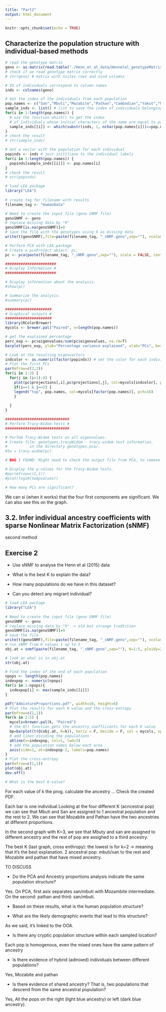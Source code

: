 ```yaml
---
title: "Part2"
output: html_document
---
```


```r
knitr::opts_chunk$set(echo = TRUE)
```

## Characterize the population structure with individual-based methods


```r
# read the genotype matrix
geno <- as.matrix(read.table("./Henn_et_al_data/Hennetal_genotypeMatrix.geno", header=T, stringsAsFactors = F, na.strings = "NA"))
# check if we read genotype matrix correctly
# str(geno) # matrix with nsites rows and nind columns

# ID of individuals correspond to column names
inds <- colnames(geno) 

# Get the index of the individuals from each population
pop.names <- c("San","Mbuti","Mozabite","Pathan","Cambodian","Yakut","Maya")
sample_inds <- list() # list to save the index of individuals belonging to each pop
for(i in 1:length(pop.names)) {
  # use the function which() to get the index
  # of individuals whose initial characters of the name are equal to pop.names
  sample_inds[[i]] <- which(substr(inds, 1, nchar(pop.names[i]))==pop.names[i])
}
# check the result
# str(sample_inds)

# Get a vector with the population for each individual
popinds <- inds # just initiliaze to the individual labels
for(i in 1:length(pop.names)) {
  popinds[sample_inds[[i]]] <- pop.names[i]
}
# check the result
# str(popinds)
```


```r
# load LEA package
library("LEA")
 
# create tag for filename with results
filename_tag <- "HumanData"

# Need to create the input file (geno SNMF file)
genoSNMF <- geno
# replace missing data by "9"
genoSNMF[is.na(genoSNMF)]=9
# save the file with the genotypes using 9 as missing data
write(t(genoSNMF),file=paste(filename_tag, "_sNMF.geno",sep=""), ncolumns = ncol(genoSNMF), sep="")

# Perform PCA with LEA package
# Create a pcaProject object: pc.
pc <- pca(paste(filename_tag, "_sNMF.geno",sep=""), scale = FALSE, center=TRUE)
```



```r
#######################
# Display Information #
#######################

# Display information about the analysis.
#show(pc)

# Summarize the analysis.
#summary(pc)

#####################
# Graphical outputs #
#####################
library(RColorBrewer)
mycols <- brewer.pal("Paired", n=length(pop.names))

# get the explained percentage
perc_exp <- pc$eigenvalues/sum(pc$eigenvalues, na.rm=T)
barplot(perc_exp, ylab="Percentage variance explained", xlab="PCs", beside=T)
```



```r
# Look at the resulting eigenvectors
indcolor <- as.numeric(factor(popinds)) # set the color for each individual
# Plot the first PCs
par(mfrow=c(2,3))
for(i in 1:3) {
  for(j in (i+1):4) {
    plot(pc$projections[,i],pc$projections[,j], col=mycols[indcolor], pch=16, xlab=paste("PC", i, "%var=", perc_exp[i]), ylab=paste("PC", j, "%var=", perc_exp[j]),)
    if(i==1 & j==2) {
    legend("top", pop.names, col=mycols[factor(pop.names)], pch=16)      
    }
    
  }
}
```


```r
#############################
# Perform Tracy-Widom tests #
#############################

# Perfom Tracy-Widom tests on all eigenvalues.
# Create file: genotypes.tracyWidom - tracy-widom test information, 
#          in the directory genotypes.pca/.
#tw = tracy.widom(pc)

# BUG I FOUND: Might need to check the output file from PCA, to remove scientific notation values... Open the file and change it in a text editor.

# Display the p-values for the Tracy-Widom tests. 
#par(mfrow=c(1,1))
#plot(log10(tw$pvalues))

# How many PCs are significant?
```

We can si (when it works) that the four first components are significant. We can also see this on the graph.


## 3.2. Infer individual ancestry coefficients with sparse Nonlinear Matrix Factorization (sNMF)

second method


## Exercise 2

- Use sNMF to analyse the Henn et al (2015) data

- What is the best K to explain the data?

- How many populations do we have in this dataset?

- Can you detect any migrant individual?




```r
# load LEA package
library("LEA")
 
# Need to create the input file (geno SNMF file)
genoSNMF <- geno
# replace missing data by "9" -> old but strange tradtition
genoSNMF[is.na(genoSNMF)]=9
# save the file
write(t(genoSNMF),file=paste(filename_tag, "_sNMF.geno",sep=""), ncolumns = ncol(genoSNMF), sep="")
# run sNMF from K values 1 up to 5
obj.at = snmf(paste(filename_tag, "_sNMF.geno",sep=""), K=1:5, ploidy=2, entropy=T, CPU=3, project="new", repetitions=1)

# look at what is in obj.at
str(obj.at)

# Find the index of the end of each population
npops <- length(pop.names)
indexpop <- numeric(npops)
for(i in 1:npops){
  indexpop[i] <- max(sample_inds[[i]])
}

pdf("AdmixtureProportions.pdf", width=10, height=6)
# Plot the results for each K value and the cross-entropy
par(mfrow=c(1,1))
for(k in 2:5) {
  mycols=brewer.pal(k, "Paired")
  # the Q() function gets the ancestry coefficients for each K value
  bp=barplot(t(Q(obj.at, K=k)), horiz = F, beside = F, col = mycols, space=0.01, border=NA)
  # add lines dividing the populations
  abline(v=indexpop, col=1, lwd=2)
  # add the population names below each area
  axis(side=1, at=indexpop-2, labels=pop.names)
}
# Plot the cross-entropy
par(mfrow=c(1,1))
plot(obj.at)
dev.off()

# What is the best K-value? 
```

For each value of k the prog. calculate the ancestry ...
Check the created PDF.

Each bar is one individual
Looking at the four different K (acncestral pop) we can see that Mbuti and San are assigned to 1 ancestral population and the rest to 2. We can see that Mozabite and Pathan have the two ancestries at different proportions. 

In the second graph with K=3, we see that Mbuty and san are assigned to different ancestry and the rest of pop are assighed to a third ancestry. 

The best K (last graph, cross enthropy): the lowest is for k=2 -> meaning that it's the best explanation. 2 ancestral pop: mbuti/san to the rest and Mozabite and pathan that have mixed ancestry. 

TO DISCUSS


- Do the PCA and Ancestry proportions analysis indicate the same population structure?


Yes. On PCA, first axix separates san/mbuti with Mozambite intermediate. On the second: pathan and third: san/mbuti. 




- Based on these results, what is the human population structure?



- What are the likely demographic events that lead to this structure?


As we said, it's linked to the OOA. 


- Is there any cryptic population structure within each sampled location?

Each pop is homogenous, even the mixed ones have the same pattern of ancestry

- Is there evidence of hybrid (admixed) individuals between different populations?

Yes, Mozabite and pathan

- Is there evidence of shared ancestry? That is, two populations that descend from the same ancestral population?


Yes, All the pops on the right (light blue ancestry) or left (dark blue ancestry). 


































































